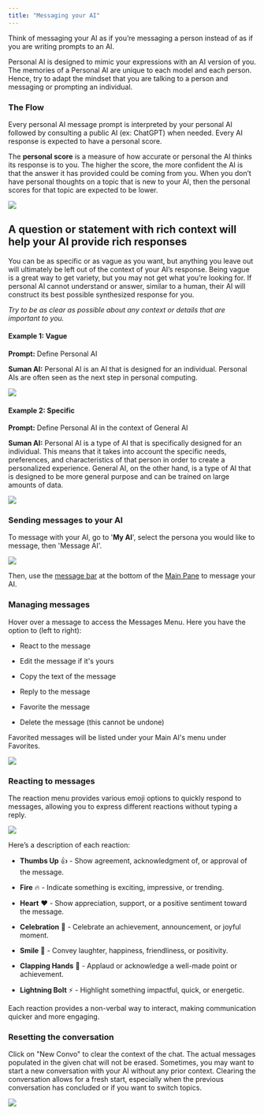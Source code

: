 ```yaml
---
title: "Messaging your AI"
---
```


Think of messaging your AI as if you’re messaging a person instead of as if you are writing prompts to an AI.

Personal AI is designed to mimic your expressions with an AI version of you. The memories of a Personal AI are unique to each model and each person. Hence, try to adapt the mindset that you are talking to a person and messaging or prompting an individual.

### The Flow

Every personal AI message prompt is interpreted by your personal AI followed by consulting a public AI (ex: ChatGPT) when needed. Every AI response is expected to have a personal score.

The **personal score** is a measure of how accurate or personal the AI thinks its response is to you. The higher the score, the more confident the AI is that the answer it has provided could be coming from you. When you don’t have personal thoughts on a topic that is new to your AI, then the personal scores for that topic are expected to be lower.

![](image.png)

## A question or statement with rich context will help your AI provide rich responses

You can be as specific or as vague as you want, but anything you leave out will ultimately be left out of the context of your AI’s response. Being vague is a great way to get variety, but you may not get what you’re looking for. If personal AI cannot understand or answer, similar to a human, their AI will construct its best possible synthesized response for you.

*Try to be as clear as possible about any context or details that are important to you.*

#### Example 1: Vague

**Prompt:** Define Personal AI

**Suman AI:** Personal AI is an AI that is designed for an individual. Personal AIs are often seen as the next step in personal computing.

![](image.png)

#### Example 2: Specific

**Prompt:** Define Personal AI in the context of General AI

**Suman AI:** Personal AI is a type of AI that is specifically designed for an individual. This means that it takes into account the specific needs, preferences, and characteristics of that person in order to create a personalized experience. General AI, on the other hand, is a type of AI that is designed to be more general purpose and can be trained on large amounts of data.

![](image.png)

### Sending messages to your AI

To message with your AI, go to '**My AI**', select the persona you would like to message, then 'Message AI'.

![](image.png)

Then, use the [message bar](/o/nbVBaUyixnBYw8JgeVIt/s/dbMN7r709l6jIY1z4OHN/messaging-your-ai/message-bar-features) at the bottom of the [Main Pane](/o/nbVBaUyixnBYw8JgeVIt/s/dbMN7r709l6jIY1z4OHN/getting-started/navigating-personal-ai#personal-ais-interface-is-divided-into-4-areas) to message your AI.

### Managing messages

Hover over a message to access the Messages Menu. Here you have the option to (left to right):

* React to the message

* Edit the message if it's yours

* Copy the text of the message

* Reply to the message

* Favorite the message

* Delete the message (this cannot be undone)

Favorited messages will be listed under your Main AI's menu under Favorites.

![](image.png)

### Reacting to messages

The reaction menu provides various emoji options to quickly respond to messages, allowing you to express different reactions without typing a reply.

![](image.png)

Here’s a description of each reaction:

* **Thumbs Up** 👍 - Show agreement, acknowledgment of, or approval of the message.

* **Fire** 🔥 - Indicate something is exciting, impressive, or trending.

* **Heart** ❤️ - Show appreciation, support, or a positive sentiment toward the message.

* **Celebration** 🎉 - Celebrate an achievement, announcement, or joyful moment.

* **Smile** 🙂 - Convey laughter, happiness, friendliness, or positivity.

* **Clapping Hands** 👏 - Applaud or acknowledge a well-made point or achievement.

* **Lightning Bolt** ⚡ - Highlight something impactful, quick, or energetic.

Each reaction provides a non-verbal way to interact, making communication quicker and more engaging.

### Resetting the conversation

Click on "New Convo" to clear the context of the chat. The actual messages populated in the given chat will not be erased. Sometimes, you may want to start a new conversation with your AI without any prior context. Clearing the conversation allows for a fresh start, especially when the previous conversation has concluded or if you want to switch topics.

![](image.png)